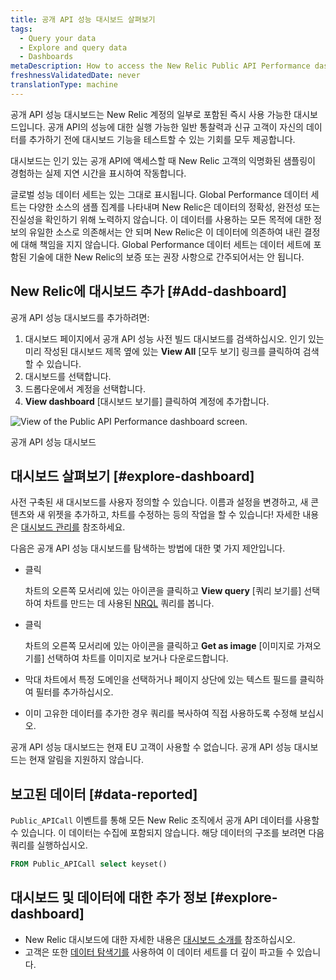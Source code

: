 ```yaml
---
title: 공개 API 성능 대시보드 살펴보기
tags:
  - Query your data
  - Explore and query data
  - Dashboards
metaDescription: How to access the New Relic Public API Performance dashboard.
freshnessValidatedDate: never
translationType: machine
---
```



공개 API 성능 대시보드는 New Relic 계정의 일부로 포함된 즉시 사용 가능한 대시보드입니다. 공개 API의 성능에 대한 실행 가능한 일반 통찰력과 신규 고객이 자신의 데이터를 추가하기 전에 대시보드 기능을 테스트할 수 있는 기회를 모두 제공합니다.

대시보드는 인기 있는 공개 API에 액세스할 때 New Relic 고객의 익명화된 샘플링이 경험하는 실제 지연 시간을 표시하여 작동합니다.

<Callout variant="important">
  글로벌 성능 데이터 세트는 있는 그대로 표시됩니다. Global Performance 데이터 세트는 다양한 소스의 샘플 집계를 나타내며 New Relic은 데이터의 정확성, 완전성 또는 진실성을 확인하기 위해 노력하지 않습니다. 이 데이터를 사용하는 모든 목적에 대한 정보의 유일한 소스로 의존해서는 안 되며 New Relic은 이 데이터에 의존하여 내린 결정에 대해 책임을 지지 않습니다. Global Performance 데이터 세트는 데이터 세트에 포함된 기술에 대한 New Relic의 보증 또는 권장 사항으로 간주되어서는 안 됩니다.
</Callout>

## New Relic에 대시보드 추가 [#Add-dashboard]

공개 API 성능 대시보드를 추가하려면:

1. 대시보드 페이지에서 공개 API 성능 사전 빌드 대시보드를 검색하십시오. 인기 있는 미리 작성된 대시보드 제목 옆에 있는 **View All** \[모두 보기] 링크를 클릭하여 검색할 수 있습니다.
2. 대시보드를 선택합니다.
3. 드롭다운에서 계정을 선택합니다.
4. **View dashboard** \[대시보드 보기를] 클릭하여 계정에 추가합니다.

<img
  title="Public API Performance dashboard"
  alt="View of the Public API Performance dashboard screen."
  src={publicApiPerformanceDashForGpd}
/>

<figcaption>
  공개 API 성능 대시보드
</figcaption>

## 대시보드 살펴보기 [#explore-dashboard]

사전 구축된 새 대시보드를 사용자 정의할 수 있습니다. 이름과 설정을 변경하고, 새 콘텐츠와 새 위젯을 추가하고, 차트를 수정하는 등의 작업을 할 수 있습니다! 자세한 내용은 [대시보드 관리를](/docs/query-your-data/explore-query-data/dashboards/manage-your-dashboard/) 참조하세요.

다음은 공개 API 성능 대시보드를 탐색하는 방법에 대한 몇 가지 제안입니다.

* 클릭

  <Icon name="fe-more-horizontal"/>

  차트의 오른쪽 모서리에 있는 아이콘을 클릭하고 **View query** \[쿼리 보기를] 선택하여 차트를 만드는 데 사용된 [NRQL](/docs/query-data/nrql-new-relic-query-language/getting-started/introduction-nrql) 쿼리를 봅니다.

* 클릭

  <Icon name="fe-more-horizontal"/>

  차트의 오른쪽 모서리에 있는 아이콘을 클릭하고 **Get as image** \[이미지로 가져오기를] 선택하여 차트를 이미지로 보거나 다운로드합니다.

* 막대 차트에서 특정 도메인을 선택하거나 페이지 상단에 있는 텍스트 필드를 클릭하여 필터를 추가하십시오.

* 이미 고유한 데이터를 추가한 경우 쿼리를 복사하여 직접 사용하도록 수정해 보십시오.

<Callout variant="important">
  공개 API 성능 대시보드는 현재 EU 고객이 사용할 수 없습니다.
</Callout>

<Callout variant="important">
  공개 API 성능 대시보드는 현재 알림을 지원하지 않습니다.
</Callout>

## 보고된 데이터 [#data-reported]

`Public_APICall` 이벤트를 통해 모든 New Relic 조직에서 공개 API 데이터를 사용할 수 있습니다. 이 데이터는 수집에 포함되지 않습니다. 해당 데이터의 구조를 보려면 다음 쿼리를 실행하십시오.

```sql
FROM Public_APICall select keyset()
```

## 대시보드 및 데이터에 대한 추가 정보 [#explore-dashboard]

* New Relic 대시보드에 대한 자세한 내용은 [대시보드 소개를](/docs/query-your-data/explore-query-data/dashboards/introduction-dashboards/) 참조하십시오.
* 고객은 또한 [데이터 탐색기를](/docs/query-your-data/explore-query-data/browse-data/introduction-data-explorer/) 사용하여 이 데이터 세트를 더 깊이 파고들 수 있습니다.